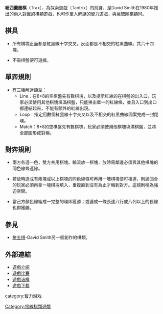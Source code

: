 '''紐西蘭圈棋'''（Trax），為探索遊戲（Tantrix）的前身，是David Smith在1980年推出的兩人對戰的棋類遊戲，也可作單人解謎的智力遊戲，與[[帛琉圈棋|帛琉圈棋]]類同。

==棋具==

* 所有棋塊正面都是紅黑線十字交叉，反面都是不相交的紅黑曲線。共六十四塊。

* 不需棋盤便可遊戲。

==單弈規則==

*有三種解迷類型：
**Line：在8*8的空棋盤先有數棋塊，以及提示紅線的在棋盤的出入口，玩家必須使用其他棋塊填滿棋盤，只能拼出單一的紅線條，並且入口到出口都連結起來，不能有額外的紅線出現。
**Loop：指定用數個紅黑線十字交叉以及不相交的紅黑曲線圖案完成一封閉環。
**Match：8*8的空棋盤先有數棋塊，玩家必須使用他棋塊填滿棋盤，並將全部圖形成對稱。

==對弈規則==

* 兩方各選一色，雙方共用棋塊。輪流放一棋塊，放時需鄰邊必須與其他棋塊的同色線條連線。

* 若放時造成有兩塊或以上棋塊的同色線條可再用一塊棋塊便可相連，則該回合的玩家必須再拿一塊棋塊填入，重複直到沒有為止才輪到對方。這規則稱為強迫空間。

* 當己方顏色線組成一完整的環即獲勝；或連成一條長達八行或八列以上的長線也即獲勝。

==參見==
*[[拼五棋|拼五棋]]-David Smith另一個創作的棋類。

==外部連結==

* [http://www.tantrix.com.tw/trax/index.htm 遊戲介紹]{{dead link|date=2018年4月 |bot=InternetArchiveBot |fix-attempted=yes }}
* [http://www.traxgame.com/games_tournament.php 遊戲比賽]
* [http://gnutrax.com/book/trax_puzzles_v1_4.pdf 遊戲诘棋]
* [http://zillions-of-games.com/cgi-bin/zilligames/submissions.cgi?do=download;id=890 遊戲下載]
[[Category:接線棋類遊戲|Category:接線棋類遊戲]]
[[category:智力游戏|category:智力游戏]]